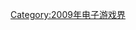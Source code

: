 {{Popcat}}

{{Year by category
| m = 2
| c = 0
| d = 0
| y = 9
| cat = 結業電子遊戲公司
| in = 电子游戏界
| parent = 各年份結業電子遊戲公司
| subcat = 2009年結業公司
| sortkey = Video game
}}

[[Category:2009年电子游戏界|Category:2009年电子游戏界]]
